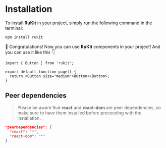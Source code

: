 # Installation

To install **RuKit** in your project, simply run the following command in the terminal:

```cmd
npm install rukit
```

🎉 Congratulations! Now you can use **RuKit** components in your project!
And you can use it like this 👇

```tsx
import { Button } from 'rukit';

export default function page() {
  return <Button size="medium">Button</Button>;
}
```

## Peer dependencies

> Please be aware that **react** and **react-dom** are peer dependencies, so make sure to have them installed before proceeding with the installation.

```json
"peerDependencies": {
  "react": "*",
  "react-dom": "*"
}
```
